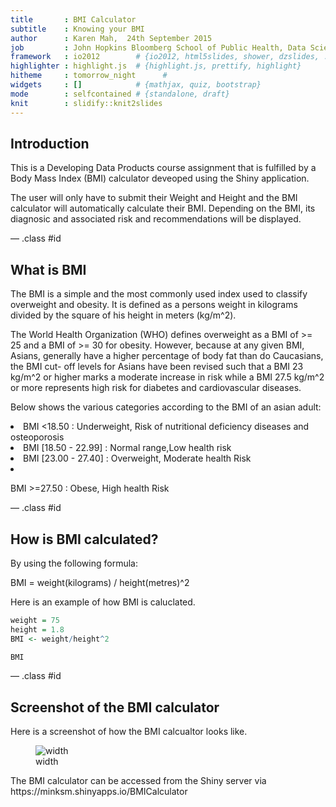 ```yaml
---
title       : BMI Calculator
subtitle    : Knowing your BMI
author      : Karen Mah,  24th September 2015
job         : John Hopkins Bloomberg School of Public Health, Data Science
framework   : io2012        # {io2012, html5slides, shower, dzslides, ...}
highlighter : highlight.js  # {highlight.js, prettify, highlight}
hitheme     : tomorrow_night      # 
widgets     : []            # {mathjax, quiz, bootstrap}
mode        : selfcontained # {standalone, draft}
knit        : slidify::knit2slides
---
```


## Introduction

This is a Developing Data Products course assignment that is fulfilled by a Body Mass Index (BMI) calculator deveoped using the Shiny application.

The user will only have to submit their Weight and Height and the BMI calculator will automatically calculate their BMI. Depending on the BMI, its diagnosic and associated risk and recommendations will be displayed.

--- .class #id 

## What is BMI

The BMI is a simple and the most commonly used index used to classify overweight and obesity. It is defined as a persons weight in kilograms divided by the square of his height in meters (kg/m^2).

The World Health Organization (WHO) defines overweight as a BMI of >= 25 and a BMI of >= 30 for obesity. However, because at any given BMI, Asians, generally have a higher percentage of body fat than do Caucasians, the BMI cut- off levels for Asians have been revised such that a BMI 23 kg/m^2 or higher marks a moderate increase in risk while a BMI 27.5 kg/m^2 or more represents high risk for diabetes and cardiovascular diseases.

Below shows the various categories according to the BMI of an asian adult:

<li>BMI <18.50 : Underweight, Risk of nutritional deficiency diseases and osteoporosis
<li>BMI [18.50 - 22.99] : Normal range,Low health risk
<li>BMI [23.00 - 27.40] : Overweight, Moderate health Risk
<li>BMI >=27.50 : Obese, High health Risk

--- .class #id 

## How is BMI calculated?

By using the following formula:

BMI = weight(kilograms) / height(metres)^2

Here is an example of how BMI is caluclated.
```r
weight = 75
height = 1.8
BMI <- weight/height^2

BMI
```

--- .class #id 

## Screenshot of the BMI calculator

Here is a screenshot of how the BMI calcualtor looks like.

![width](Calculator.JPG)

The BMI calculator can be accessed from the Shiny server via https://minksm.shinyapps.io/BMICalculator


